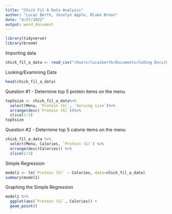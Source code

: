 ```yaml
---
title: "Chick Fil A Data Analysis"
author: "Lucas Berth, Jocelyn Apple, Blake Breon"
date: "4/27/2022"
output: word_document
---
```


```r
library(tidyverse)
library(broom)
```


Importing data
```r
chick_fil_a_data <- read_csv("/Users/lucasberth/Documents/Coding Docs/DSAA---Project/chick-fil-a-nutrition.csv")
```


Looking/Examining Data
```r
head(chick_fil_a_data)
```


Question #1 - Determine top 5 protein items on the menu
```r
top5size <- chick_fil_a_data%>%
  select(Menu, `Protein (G)`, `Serving size`)%>%
  arrange(desc(`Protein (G)`))%>%
  slice(1:5)
top5size
```


Question #2 - Determine top 5 calorie items on the menu
```r
chick_fil_a_data %>%
  select(Menu, Calories, `Protein (G)`) %>%
  arrange(desc(Calories)) %>%
  slice(1:5)
```


Simple Regression
```r
model1 <- lm(`Protein (G)` ~ Calories, data=chick_fil_a_data)
summary(model1)
```


Graphing the Simple Regression
```r
model1 %>%
  ggplot(aes(`Protein (G)`, Calories)) +
  geom_point()
```


